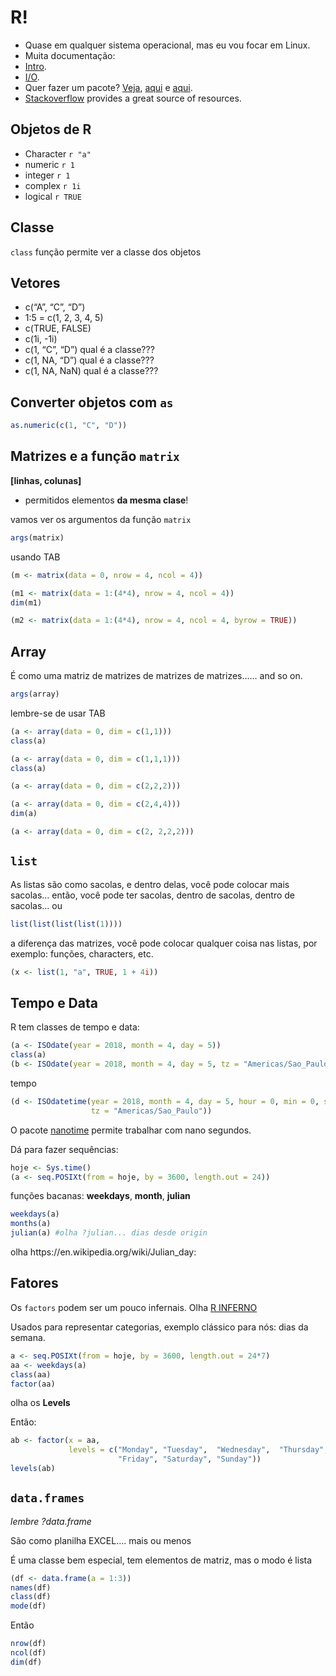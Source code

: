 # R! {#r}


- Quase em qualquer sistema operacional, mas eu vou focar em Linux.
- Muita documentação:
- [Intro](http://cran.r-project.org/doc/manuals/r-release/R-intro.html).
- [I/O](http://cran.r-project.org/doc/manuals/r-release/R-data.html).
- Quer fazer um pacote? [Veja](http://cran.r-project.org/doc/manuals/r-release/R-exts.html),
[aqui](http://cran.r-project.org/doc/manuals/r-release/R-ints.html) e [aqui](http://cran.r-project.org/doc/manuals/r-release/R-lang.html).
- [Stackoverflow](https://stackoverflow.com/questions/tagged/r) provides a great source of resources.

## Objetos de R

- Character `r "a"`
- numeric `r 1`
- integer `r 1`
- complex `r 1i`
- logical `r TRUE`

## Classe

`class` função permite ver a classe dos objetos

## Vetores

- c("A", "C", "D")
- 1:5 = c(1, 2, 3, 4, 5)
- c(TRUE, FALSE)
- c(1i, -1i)
- c(1, "C", "D") qual é a classe???
- c(1, NA, "D") qual é a classe???
- c(1, NA, NaN) qual é a classe???

## Converter objetos com `as`

```r
as.numeric(c(1, "C", "D"))
```


## Matrizes e a função `matrix`

**[linhas, colunas]**

- permitidos elementos **da mesma clase**!

vamos ver os argumentos da função `matrix`

```r
args(matrix)
```

usando TAB

```r
(m <- matrix(data = 0, nrow = 4, ncol = 4))
```


```r
(m1 <- matrix(data = 1:(4*4), nrow = 4, ncol = 4))
dim(m1)
```


```r
(m2 <- matrix(data = 1:(4*4), nrow = 4, ncol = 4, byrow = TRUE))
```

## Array

É como uma matriz de matrizes de matrizes de matrizes...... and so on.

```r
args(array)
```

lembre-se de usar TAB

```r
(a <- array(data = 0, dim = c(1,1)))
class(a)
```

```r
(a <- array(data = 0, dim = c(1,1,1)))
class(a)
```



```r
(a <- array(data = 0, dim = c(2,2,2)))
```


```r
(a <- array(data = 0, dim = c(2,4,4)))
dim(a)
```


```r
(a <- array(data = 0, dim = c(2, 2,2,2)))
```

## `list`

As listas são como sacolas, e dentro delas, você pode colocar mais sacolas...
então, você pode ter sacolas, dentro de sacolas, dentro de sacolas...
ou
```r
list(list(list(list(1))))
```
a diferença das matrizes, você pode colocar qualquer coisa nas listas, por exemplo:
funções, characters, etc.

```r
(x <- list(1, "a", TRUE, 1 + 4i))
```

## Tempo e Data

R tem classes de tempo e data:

```r
(a <- ISOdate(year = 2018, month = 4, day = 5))
class(a)
(b <- ISOdate(year = 2018, month = 4, day = 5, tz = "Americas/Sao_Paulo"))
```

tempo

```r
(d <- ISOdatetime(year = 2018, month = 4, day = 5, hour = 0, min = 0, sec = 0,
                  tz = "Americas/Sao_Paulo"))
```

O pacote [nanotime](https://github.com/eddelbuettel/nanotime) permite trabalhar com nano segundos.

Dá para fazer sequências:

```r
hoje <- Sys.time()
(a <- seq.POSIXt(from = hoje, by = 3600, length.out = 24))

```

funções bacanas: **weekdays**, **month**, **julian**

```r
weekdays(a)
months(a)
julian(a) #olha ?julian... dias desde origin
```
olha https://en.wikipedia.org/wiki/Julian_day:



## Fatores

Os `factors` podem ser um pouco infernais. Olha [R INFERNO](http://www.burns-stat.com/documents/books/the-r-inferno/)

Usados para representar categorias, exemplo clássico para nós: dias da semana.

```r
a <- seq.POSIXt(from = hoje, by = 3600, length.out = 24*7)
aa <- weekdays(a)
class(aa)
factor(aa)
```
olha os **Levels**

Então: 

```r
ab <- factor(x = aa,
             levels = c("Monday", "Tuesday",  "Wednesday",  "Thursday",
                        "Friday", "Saturday", "Sunday"))
levels(ab)
```

## `data.frames`

_lembre ?data.frame_

São como planilha EXCEL.... mais ou menos

É uma classe bem especial, tem elementos de matriz, mas o modo é lista

```r
(df <- data.frame(a = 1:3))
names(df)
class(df)
mode(df)
```

Então

```r
nrow(df)
ncol(df)
dim(df)
```
